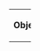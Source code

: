 {| width="100%" style="-moz-border-radius:7px; text-align:center" border="1" cellspacing="0" cellpadding="2"
| Valign="top" width="40%"|'''Objective'''
| Valign="top" width="20%"|'''Status'''
| Valign="top" width="20%"|'''Users'''<noinclude>
{{ToDo2}}
|}</noinclude>
